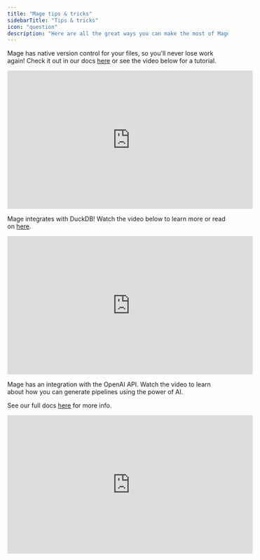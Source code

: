 ```yaml
---
title: "Mage tips & tricks"
sidebarTitle: "Tips & tricks"
icon: "question"
description: "Here are all the great ways you can make the most of Mage."
---
```


<AccordionGroup>
<Accordion title="Version Control" icon="robot">

  Mage has native version control for your files, so you'll never lose work again! 
  Check it out in our docs [here](/getting-started/file-versions) or see the video below for a tutorial.

  <Frame>
  <iframe
    width="560"
    height="315"
    src="https://www.youtube.com/embed/bz8xLeoKzFo"
    title="YouTube video player"
    frameborder="0"
    allow="accelerometer; autoplay; clipboard-write; encrypted-media; gyroscope; picture-in-picture"
    allowFullScreen
  ></iframe>
  </Frame>
</Accordion>

<Accordion title="DuckDB Integration" icon="duck">

  Mage integrates with DuckDB! Watch the video below to learn more or read on [here](/integrations/databases/DuckDB).
  
  <Frame>
  <iframe
    width="560"
    height="315"
    src="https://www.youtube.com/embed/FmATfXoWudM"
    title="YouTube video player"
    frameborder="0"
    allow="accelerometer; autoplay; clipboard-write; encrypted-media; gyroscope; picture-in-picture"
    allowFullScreen
  ></iframe>
  </Frame>
</Accordion>

<Accordion title="Edit Pipelines with AI" icon="robot">

  Mage has an integration with the OpenAI API. Watch the video to learn about how you can generate pipelines using the power of AI.

  See our full docs [here](/development/ai/overview) for more info.

  <Frame>
  <iframe
    width="560"
    height="315"
    src="https://www.youtube.com/embed/KNBkVhtflzU"
    title="YouTube video player"
    frameborder="0"
    allow="accelerometer; autoplay; clipboard-write; encrypted-media; gyroscope; picture-in-picture"
    allowFullScreen
  ></iframe>
  </Frame>
</Accordion>

</AccordionGroup>